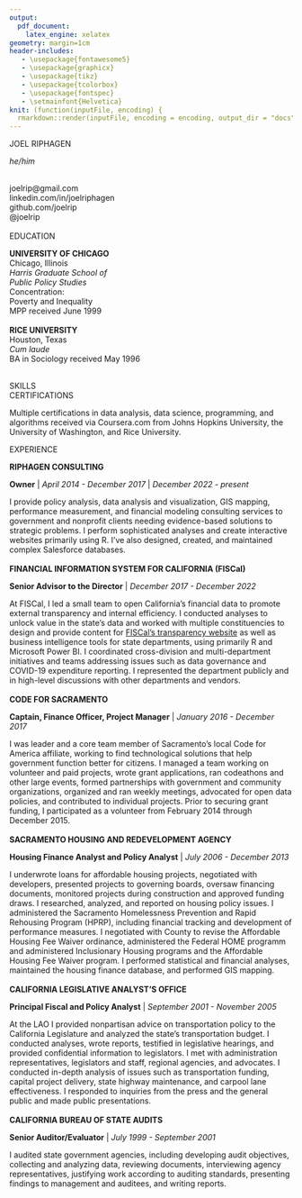 ```yaml
---
output:
  pdf_document:
    latex_engine: xelatex
geometry: margin=1cm
header-includes:
   - \usepackage{fontawesome5}
   - \usepackage{graphicx}
   - \usepackage{tikz}
   - \usepackage{tcolorbox}
   - \usepackage{fontspec}
   - \setmainfont{Helvetica}
knit: (function(inputFile, encoding) {
  rmarkdown::render(inputFile, encoding = encoding, output_dir = "docs") })
---
```


```{=latex}
\pagenumbering{gobble}
\newtcbox{\xmybox}[1][white]{on line,
  arc=7pt,colback=#1!10!white,colframe=#1!50!black,
  before upper={\rule[-3pt]{0pt}{10pt}},boxrule=1pt,
  boxsep=0pt,left=2pt,right=2pt,top=2pt,bottom=2pt}
\begin{minipage}[t]{0.3\textwidth}
\noindent\colorbox{lightgray}
{\begin{minipage}[t][\textheight][t]{\linewidth}
\hspace{0.04\linewidth}
{\begin{minipage}[t][\textheight][t]{.9\linewidth}
\vspace{5pt}
\begin{center}
\begin{tikzpicture}
 \clip (0,0) circle (2.5cm) node {\includegraphics[width=5cm]{images/headshot_crop2.jpg}};
\end{tikzpicture}
```

\LARGE JOEL RIPHAGEN \par
\normalsize
*he/him*

```{=latex}
\end{center}
```
\
\faIcon{envelope}  joelrip@gmail.com  \
\faIcon{linkedin}  linkedin.com/in/joelriphagen \
\faIcon{github}  github.com/joelrip \
\faIcon{twitter}  @joelrip \
\
\Large EDUCATION \par
\hrulefill
\normalsize
**UNIVERSITY OF CHICAGO** \
Chicago, Illinois \
*Harris Graduate School of* \
*Public Policy Studies* \
Concentration: \
\hspace*{2mm}
Poverty and Inequality \
MPP received June 1999
\
\
**RICE UNIVERSITY** \
Houston, Texas \
*Cum laude* \
BA in Sociology received May 1996

\
\Large SKILLS \par
\hrulefill
\normalsize

\begin{flushleft}
\xmybox{R programming}
\xmybox{social policy}
\xmybox{affordable housing}
\xmybox{open data}
\xmybox{financial transparency}
\xmybox{data analysis}
\xmybox{Power BI}
\xmybox{data visualization}
\end{flushleft}

\
\Large CERTIFICATIONS \par
\hrulefill
\normalsize
Multiple certifications in data analysis, data science, programming, and algorithms received via Coursera.com from Johns Hopkins University, the University of Washington, and Rice University.


```{=latex}
\end{minipage}}
\end{minipage}}
\end{minipage}
\hspace{0.025\linewidth}
\begin{minipage}[t]{0.675\textwidth}
```

\vspace{5pt}
\Large EXPERIENCE \par
\hrulefill
\normalsize
**RIPHAGEN CONSULTING**

<span class="resume-emphasis">**Owner** | *April 2014 - December 2017* | *December 2022 - present*</span><br>

I provide policy analysis, data analysis and visualization, GIS mapping, performance measurement, and financial modeling consulting services to government and nonprofit clients needing evidence-based solutions to strategic problems. I perform sophisticated analyses and create interactive websites primarily using R. I've also designed, created, and maintained complex Salesforce databases.
\
\
**FINANCIAL INFORMATION SYSTEM FOR CALIFORNIA (FISCal)**

<span class="resume-emphasis">**Senior Advisor to the Director** | *December 2017 - December 2022*</span><br>

At FISCal, I led a small team to open California's financial data to promote external transparency and internal efficiency. I conducted analyses to unlock value in the state's data and worked with multiple constituencies to design and provide content for <span class="resume-link">[FISCal's transparency website](https://open.fiscal.ca.gov/)</span> as well as business intelligence tools for state departments, using primarily R and Microsoft Power BI. I coordinated cross-division and multi-department initiatives and teams addressing issues such as data governance and COVID-19 expenditure reporting. I represented the department publicly and in high-level discussions with other departments and vendors.
\
\
**CODE FOR SACRAMENTO**

<span class="resume-emphasis">**Captain, Finance Officer, Project Manager** | *January 2016 - December 2017*</span><br>

I was leader and a core team member of Sacramento's local Code for America affiliate, working to find technological solutions that help government function better for citizens. I managed a team working on volunteer and paid projects, wrote grant applications, ran codeathons and other large events, formed partnerships with government and community organizations, organized and ran weekly meetings, advocated for open data policies, and contributed to individual projects. Prior to securing grant funding, I participated as a volunteer from February 2014 through December 2015.
\
\
**SACRAMENTO HOUSING AND REDEVELOPMENT AGENCY**

<span class="resume-emphasis">**Housing Finance Analyst and Policy Analyst** | *July 2006 - December 2013*</span><br>

I underwrote loans for affordable housing projects, negotiated with developers, presented projects to governing boards, oversaw financing documents, monitored projects during construction and approved funding draws. I researched, analyzed, and reported on housing policy issues.  I administered the Sacramento Homelessness Prevention and Rapid Rehousing Program (HPRP), including financial tracking and development of performance measures.  I negotiated with County to revise the Affordable Housing Fee Waiver ordinance, administered the Federal HOME programm and administered Inclusionary Housing programs and the Affordable Housing Fee Waiver program. I performed statistical and financial analyses, maintained the housing finance database, and performed GIS mapping.
\
\
**CALIFORNIA LEGISLATIVE ANALYST’S OFFICE**

<span class="resume-emphasis">**Principal Fiscal and Policy Analyst** | *September 2001 - November 2005*</span><br>

At the LAO I provided nonpartisan advice on transportation policy to the California Legislature and analyzed the state’s transportation budget. I conducted analyses, wrote reports, testified in legislative hearings, and provided confidential information to legislators. I met with administration representatives, legislators and staff, regional agencies, and advocates. I conducted in-depth analysis of issues such as transportation funding, capital project delivery, state highway maintenance, and carpool lane effectiveness. I responded to inquiries from the press and the general public and made public presentations.
\
\
**CALIFORNIA BUREAU OF STATE AUDITS**

<span class="resume-emphasis">**Senior Auditor/Evaluator** | *July 1999 - September 2001*</span><br>

I audited state government agencies, including developing audit objectives, collecting and analyzing data, reviewing documents, interviewing agency representatives, justifying work according to auditing standards, presenting findings to management and auditees, and writing reports.

```{=latex}
\end{minipage}
```

